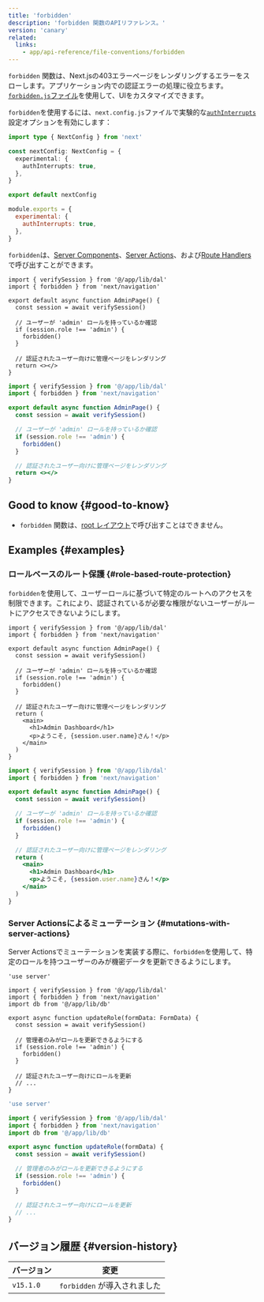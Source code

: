 ```yaml
---
title: 'forbidden'
description: 'forbidden 関数のAPIリファレンス。'
version: 'canary'
related:
  links:
    - app/api-reference/file-conventions/forbidden
---
```


`forbidden` 関数は、Next.jsの403エラーページをレンダリングするエラーをスローします。アプリケーション内での認証エラーの処理に役立ちます。[`forbidden.js`ファイル](/docs/app/api-reference/file-conventions/forbidden)を使用して、UIをカスタマイズできます。

`forbidden`を使用するには、`next.config.js`ファイルで実験的な[`authInterrupts`](/docs/app/api-reference/config/next-config-js/authInterrupts)設定オプションを有効にします：

<Tabs>
<TabItem value="ts" label="TypeScript">

```ts title="next.config.ts" switcher
import type { NextConfig } from 'next'

const nextConfig: NextConfig = {
  experimental: {
    authInterrupts: true,
  },
}

export default nextConfig
```

</TabItem>
<TabItem value="js" label="JavaScript">

```js title="next.config.js" switcher
module.exports = {
  experimental: {
    authInterrupts: true,
  },
}
```

</TabItem>
</Tabs>

`forbidden`は、[Server Components](/docs/app/building-your-application/rendering/server-components)、[Server Actions](/docs/app/building-your-application/data-fetching/server-actions-and-mutations)、および[Route Handlers](/docs/app/building-your-application/routing/route-handlers)で呼び出すことができます。

<Tabs>
<TabItem value="tsx" label="TypeScript">

```tsx title="app/auth/route.tsx" switcher
import { verifySession } from '@/app/lib/dal'
import { forbidden } from 'next/navigation'

export default async function AdminPage() {
  const session = await verifySession()

  // ユーザーが 'admin' ロールを持っているか確認
  if (session.role !== 'admin') {
    forbidden()
  }

  // 認証されたユーザー向けに管理ページをレンダリング
  return <></>
}
```

</TabItem>
<TabItem value="jsx" label="JavaScript">

```jsx title="app/auth/route.js" switcher
import { verifySession } from '@/app/lib/dal'
import { forbidden } from 'next/navigation'

export default async function AdminPage() {
  const session = await verifySession()

  // ユーザーが 'admin' ロールを持っているか確認
  if (session.role !== 'admin') {
    forbidden()
  }

  // 認証されたユーザー向けに管理ページをレンダリング
  return <></>
}
```

</TabItem>
</Tabs>

## Good to know {#good-to-know}

- `forbidden` 関数は、[root レイアウト](/docs/app/building-your-application/routing/layouts-and-templates#root-layout-required)で呼び出すことはできません。

## Examples {#examples}

### ロールベースのルート保護 {#role-based-route-protection}

`forbidden`を使用して、ユーザーロールに基づいて特定のルートへのアクセスを制限できます。これにより、認証されているが必要な権限がないユーザーがルートにアクセスできないようにします。

<Tabs>
<TabItem value="tsx" label="TypeScript">

```tsx title="app/admin/page.tsx" switcher
import { verifySession } from '@/app/lib/dal'
import { forbidden } from 'next/navigation'

export default async function AdminPage() {
  const session = await verifySession()

  // ユーザーが 'admin' ロールを持っているか確認
  if (session.role !== 'admin') {
    forbidden()
  }

  // 認証されたユーザー向けに管理ページをレンダリング
  return (
    <main>
      <h1>Admin Dashboard</h1>
      <p>ようこそ, {session.user.name}さん！</p>
    </main>
  )
}
```

</TabItem>
<TabItem value="jsx" label="JavaScript">

```jsx title="app/admin/page.js" switcher
import { verifySession } from '@/app/lib/dal'
import { forbidden } from 'next/navigation'

export default async function AdminPage() {
  const session = await verifySession()

  // ユーザーが 'admin' ロールを持っているか確認
  if (session.role !== 'admin') {
    forbidden()
  }

  // 認証されたユーザー向けに管理ページをレンダリング
  return (
    <main>
      <h1>Admin Dashboard</h1>
      <p>ようこそ, {session.user.name}さん！</p>
    </main>
  )
}
```

</TabItem>
</Tabs>

### Server Actionsによるミューテーション {#mutations-with-server-actions}

Server Actionsでミューテーションを実装する際に、`forbidden`を使用して、特定のロールを持つユーザーのみが機密データを更新できるようにします。

<Tabs>
<TabItem value="tsx" label="TypeScript">

```tsx title="app/auth/route.tsx" switcher
'use server'

import { verifySession } from '@/app/lib/dal'
import { forbidden } from 'next/navigation'
import db from '@/app/lib/db'

export async function updateRole(formData: FormData) {
  const session = await verifySession()

  // 管理者のみがロールを更新できるようにする
  if (session.role !== 'admin') {
    forbidden()
  }

  // 認証されたユーザー向けにロールを更新
  // ...
}
```

</TabItem>
<TabItem value="jsx" label="JavaScript">

```jsx title="app/auth/route.js" switcher
'use server'

import { verifySession } from '@/app/lib/dal'
import { forbidden } from 'next/navigation'
import db from '@/app/lib/db'

export async function updateRole(formData) {
  const session = await verifySession()

  // 管理者のみがロールを更新できるようにする
  if (session.role !== 'admin') {
    forbidden()
  }

  // 認証されたユーザー向けにロールを更新
  // ...
}
```

</TabItem>
</Tabs>

## バージョン履歴 {#version-history}

| バージョン | 変更                         |
| ---------- | ---------------------------- |
| `v15.1.0`  | `forbidden` が導入されました |
